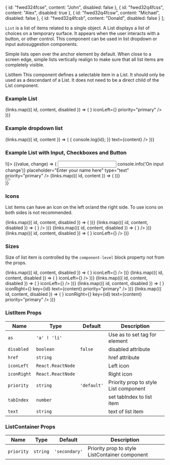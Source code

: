 
  {
    id: "fwed324fcse",
    content: "John",
    disabled: false
  },
  {
    id: "fwed32q4fcss",
    content: "Alex",
    disabled: true
  },
  {
    id: "fwed32q4fcsw",
    content: "Michael",
    disabled: false
  },
  {
    id: "fwed32q4fcsb",
    content: "Donald",
    disabled: false
  }
];

`List` is a list of items related to a single object.
A List displays a list of choices on a temporary surface. It appears when the user interacts with a button, or other control.
This component can be used in list dropdown or input autosuggestion components.

Simple lists open over the anchor element by default.
When close to a screen edge, simple lists vertically realign to make sure that all list items are completely visible.

ListItem
This component defines a selectable item in a List. It should only be used as a descendant of a List.
It does not need to be a direct child of the List component.

### Example List

<Playground>
  <block.L>
    <ListContainer priority="primary">
      {links.map(({ id, content, disabled }) => (
        <ListItem
          key={id}
          as="a"
          href={`#${id}`}
          disabled={disabled}
          text={content}
          iconRight={<IconInfo />}
          iconLeft={<IconInfo />}
          priority="primary"
        />
      ))}
    </ListContainer>
  </block.L>
</Playground>

### Example dropdown list

<Playground>
  <Surface>
    <ListContainer priority="primary" as="ul">
      {links.map(({ id, content }) => (
        <ListItem
          as="li"
          tabIndex={1}
          key={id}
          onClick={() => {
            console.log(id);
          }}
          text={content}
        />
      ))}
    </ListContainer>
  </Surface>
</Playground>

### Example List with Input, Checkboxes and Button

<Playground>
  <block.L>
    <State initial={false} change={(i) => !i}>
      {(value, change) => (
        <ListContainer priority="primary">
          <Surface>
            <Input
              name="name"
              onChange={(event) => console.info('On input change')}
              placeholder="Enter your name here"
              type="text"
              priority="primary"
            />
            {links.map(({ id, content }) => (
              <Checkbox
                checked={value}
                id="small"
                onChange={change}
                text={content}
                priority="primary"
                key={id}
              />
            ))}
            <div style={{ display: 'flex', flexDirection: 'column' }}>
              <Button text="Show more" priority="primary" />
            </div>
          </Surface>
        </ListContainer>
      )}
    </State>
  </block.L>
</Playground>

### Icons

List items can have an icon on the left or/and the right side. To use icons on both sides is not recommended.

<Playground>
  <Surface priority="primary">
    <ListContainer>
      {links.map(({ id, content, disabled }) => (
        <ListItem key={id} as="a" href={`#${id}`} disabled={disabled} text={content} />
      ))}
    </ListContainer>
  </Surface>
  <Surface priority="primary">
    <ListContainer>
      {links.map(({ id, content, disabled }) => (
        <ListItem
          key={id}
          as="a"
          href={`#${id}`}
          disabled={disabled}
          text={content}
          iconLeft={<IconInfo />}
        />
      ))}
    </ListContainer>
  </Surface>
  <Surface priority="primary">
    <ListContainer>
      {links.map(({ id, content, disabled }) => (
        <ListItem
          key={id}
          as="a"
          href={`#${id}`}
          disabled={disabled}
          text={content}
          iconRight={<IconInfo />}
        />
      ))}
    </ListContainer>
  </Surface>
  <Surface priority="primary">
    <ListContainer>
      {links.map(({ id, content, disabled }) => (
        <ListItem
          key={id}
          as="a"
          href={`#${id}`}
          disabled={disabled}
          text={content}
          iconRight={<IconInfo />}
          iconLeft={<IconInfo />}
        />
      ))}
    </ListContainer>
  </Surface>
</Playground>

### Sizes

Size of list item is controlled by the `component-level` block property not from the props.

<Playground>
  <block.S>
    <ListContainer priority="primary">
      {links.map(({ id, content, disabled }) => (
        <ListItem
          key={id}
          as="a"
          href={`#${id}`}
          disabled={disabled}
          text={content}
          iconRight={<IconInfo />}
          iconLeft={<IconInfo />}
        />
      ))}
    </ListContainer>
  </block.S>
  <block.M>
    <ListContainer priority="primary" >
      {links.map(({ id, content, disabled }) => (
        <ListItem
          key={id}
          as="a"
          href={`#${id}`}
          disabled={disabled}
          text={content}
          iconRight={<IconInfo />}
          iconLeft={<IconInfo />}
        />
      ))}
    </ListContainer>
  </block.M>
  <block.L>
    <ListContainer priority="primary">
      {links.map(({ id, content, disabled }) => (
        <ListItem
          key={id}
          as="a"
          href={`#${id}`}
          disabled={disabled}
          text={content}
          iconRight={<IconInfo />}
          iconLeft={<IconInfo />}
        />
      ))}
    </ListContainer>
  </block.L>
  <block.XL>
    <ListContainer priority="primary" as="ul">
      {links.map(({ id, content, disabled }) => (
        <ListItem
          as="a"
          disabled={disabled}
          href={`#${id}`}
          iconLeft={<IconInfo />}
          iconRight={<IconInfo />}
          key={id}
          text={content}
          priority="primary"
        />
      ))}
    </ListContainer>
  </block.XL>
  <block.H>
    <ListContainer priority="primary" as="ul">
      {links.map(({ id, content, disabled }) => (
        <ListItem
          as="a"
          disabled={disabled}
          href={`#${id}`}
          iconLeft={<IconInfo />}
          iconRight={<IconInfo />}
          key={id}
          text={content}
          priority="primary"
        />
      ))}
    </ListContainer>
  </block.H>
</Playground>

### ListItem Props

| Name        | Type              | Default     | Description                           |
| ----------- | ----------------- | ----------- | ------------------------------------- |
| `as`        | `'a' ӏ 'li'`      |             | Use as to set tag for element         |
| `disabled`  | `boolean`         | `false `    | disabled attribute                    |
| `href`      | `string`          |             | href attribute                        |
| `iconLeft`  | `React.ReactNode` |             | Left icon                             |
| `iconRight` | `React.ReactNode` |             | Right icon                            |
| `priority`  | `string`          | `'default'` | Priority prop to style List component |
| `tabIndex`  | `number`          |             | set tabIndex to list item             |
| `text`      | `string`          |             | text of list item                     |

### ListContainer Props

| Name       | Type     | Default       | Description                                    |
| ---------- | -------- | ------------- | ---------------------------------------------- |
| `priority` | `string` | `'secondary'` | Priority prop to style ListContainer component |
